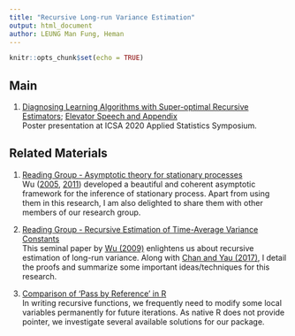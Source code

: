 ```yaml
---
title: "Recursive Long-run Variance Estimation"
output: html_document
author: LEUNG Man Fung, Heman
---
```


```r
knitr::opts_chunk$set(echo = TRUE)
```

## Main
<!-- 1. General and Super-optimal Recursive Estimators of Long-run Variance; Supplement   -->
<!-- Available upon request.   -->

1. [Diagnosing Learning Algorithms with Super-optimal Recursive Estimators](ICSA poster.pdf); [Elevator Speech and Appendix](ICSA presentation.pdf)  
Poster presentation at ICSA 2020 Applied Statistics Symposium.  

<!-- 3. rlaser: an R package for Recursive Long-run Variance Estimation   -->
<!-- Available upon request.   -->

## Related Materials
1. [Reading Group - Asymptotic theory for stationary processes](Reading Group - Asymptotic theory for stationary processes.pdf)  
Wu ([2005](https://www.pnas.org/content/102/40/14150), [2011](https://www.intlpress.com/site/pub/pages/journals/items/sii/content/vols/0004/0002/a015/index.php)) developed a beautiful and coherent asymptotic framework for the inference of stationary process. Apart from using them in this research, I am also delighted to share them with other members of our research group.  

2. [Reading Group - Recursive Estimation of Time-Average Variance Constants](Reading Group - Recursive Estimation of Time-Average Variance Constants.pdf)  
This seminal paper by [Wu (2009)](https://projecteuclid.org/euclid.aoap/1248700626) enlightens us about recursive estimation of long-run variance. Along with [Chan and Yau (2017)](https://sites.google.com/site/kwchankeith/publications/rtacm), I detail the proofs and summarize some important ideas/techniques for this research.  

3. [Comparison of 'Pass by Reference' in R](Pass-by-Reference.html)  
In writing recursive functions, we frequently need to modify some local variables permanently for future iterations. As native R does not provide pointer, we investigate several available solutions for our package.  